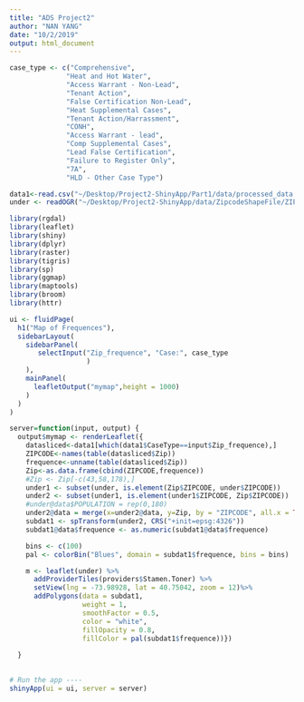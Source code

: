 ```yaml
---
title: "ADS Project2"
author: "NAN YANG"
date: "10/2/2019"
output: html_document
---
```


```r

case_type <- c("Comprehensive",
              "Heat and Hot Water",
              "Access Warrant - Non-Lead",
              "Tenant Action",
              "False Certification Non-Lead",
              "Heat Supplemental Cases",
              "Tenant Action/Harrassment",
              "CONH",
              "Access Warrant - lead",
              "Comp Supplemental Cases",
              "Lead False Certification",
              "Failure to Register Only",
              "7A",
              "HLD - Other Case Type")

data1<-read.csv("~/Desktop/Project2-ShinyApp/Part1/data/processed_data.csv")
under <- readOGR("~/Desktop/Project2-ShinyApp/data/ZipcodeShapeFile/ZIP_CODE_040114.shp")
```

```r
library(rgdal)
library(leaflet)
library(shiny)
library(dplyr)
library(raster)
library(tigris)
library(sp)
library(ggmap)
library(maptools)
library(broom)
library(httr)
```

```r
ui <- fluidPage(
  h1("Map of Frequences"),
  sidebarLayout(
    sidebarPanel(
       selectInput("Zip_frequence", "Case:", case_type
                   )
    ),
    mainPanel(
      leafletOutput("mymap",height = 1000)
    )
  )
)
```

```r

server=function(input, output) {
  output$mymap <- renderLeaflet({
    datasliced<-data1[which(data1$CaseType==input$Zip_frequence),]
    ZIPCODE<-names(table(datasliced$Zip))
    frequence<-unname(table(datasliced$Zip))
    Zip<-as.data.frame(cbind(ZIPCODE,frequence))
    #Zip <- Zip[-c(43,58,178),]
    under1 <- subset(under, is.element(Zip$ZIPCODE, under$ZIPCODE))
    under2 <- subset(under1, is.element(under1$ZIPCODE, Zip$ZIPCODE))
    #under@data$POPULATION = rep(0,180)
    under2@data = merge(x=under2@data, y=Zip, by = "ZIPCODE", all.x = TRUE)
    subdat1 <- spTransform(under2, CRS("+init=epsg:4326"))
    subdat1@data$frequence <- as.numeric(subdat1@data$frequence)

    bins <- c(100)
    pal <- colorBin("Blues", domain = subdat1$frequence, bins = bins)

    m <- leaflet(under) %>%
      addProviderTiles(providers$Stamen.Toner) %>%
      setView(lng = -73.98928, lat = 40.75042, zoom = 12)%>% 
      addPolygons(data = subdat1,
                  weight = 1,
                  smoothFactor = 0.5,
                  color = "white",
                  fillOpacity = 0.8,
                  fillColor = pal(subdat1$frequence))})
      
  }
    
```

```r

# Run the app ----
shinyApp(ui = ui, server = server)


```

